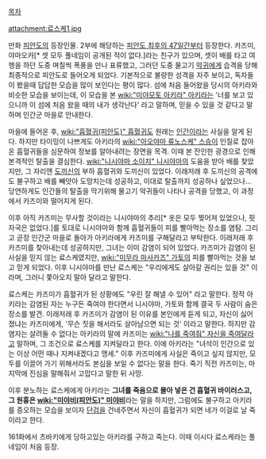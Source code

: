 [[목차]]

attachment:료스케1.jpg

만화 [[피안도]]의 등장인물. 2부에 해당하는 [[피안도 최후의 47일간]]부터 등장한다.
카즈미, 야마오카[* 셋 모두 풀네임이 공개된 적이 없다.]라는 친구가 있으며, 셋이 배를 타고 여행을 하던 도중 며칠씩 폭풍을 만나 표류했고, 그러던 도중 물고기 [[악귀]]에게 습격을 당해 최종적으로 피안도로 들어오게 되었다. 기본적으로 불량한 성격을 자주 보이고, 독자들이 봤을때 답답한 모습을 많이 보인다는 평이 많다. 섬에 처음 들어왔을 당시의 아키라와 비슷한 모습을 보이는데, 이 모습을 본 [[wiki:"미야모토 아키라" 아키라]]는 '너를 보고 있으니까 이 섬에 처음 왔을 때의 내가 생각난다' 라고 말하며, 믿을 수 있을 것 같다고 말하며 인간군 마을로 안내한다.

마을에 들어온 후, [[wiki:"흡혈귀(피안도)" 흡혈귀]]도 원래는 [[인간]]이라는 사실을 알게 된다. 하지만 타이밍이 나쁘게도 아키라의 [[wiki:"아오야마 류노스케" 스승]]이 인질로 잡아온 흡혈귀들을 심문하여 정보를 알아내려는 장면을 목격. 이때 본 잔인한 광경으로 인해 본격적인 탈출을 결심한다. [[wiki:"니시야마 소이치" 니시야마]]의 도움을 받아 배를 찾았지만, 그 자리엔 [[도끼신]]의 부하 흡혈귀와 도끼신이 있었다. 이래저래 후 도끼신의 공격에도 불구하고 배를 빼앗아 도망치는데 성공하고, 이대로 탈출까지 성공하나 싶었으나… 당연하게도 인간들의 탈출을 막기위해 물고기 악귀들이 나타나 공격을 당했고, 이 과정에서 카즈미와 떨어지게 된다.

이후 아직 카즈미는 무사할 것이라는 니시야마의 추리[* 옷은 모두 찢어져 있었으나, 핏자국은 없었다.]를 토대로 니시야마와 함께 흡혈귀들이 피를 빨아먹는 장소를 염탐. 그리고 곧장 인간군 마을로 돌아가 아키라에게 카즈미를 구해달라고 부탁한다. 이래저래 후 카즈미를 찾아내는데 성공하지만, 그녀는 이미 감염이 되어 있었다. 카즈미가 감염이 된 사실을 믿지 않는 료스케였지만, [[wiki:"미무라 마사카즈" 가토]]의 피를 빨아먹는 것을 보고 믿게 되었다. 이후 니시야마를 만난 료스케는 "우리에게도 살아갈 권리는 있을 것" 이라며, 그러니 쫓아오지 말아 달라고 말한다.

료스케는 카즈미가 흡혈귀가 된 상황에도 "우린 잘 해낼 수 있어" 라고 말한다. 정작 아키라는 감염된 자는 누구든 죽여야 한다면서 니시야마, 가토와 함께 결국 두 사람이 숨은 장소를 발견. 이래저래 후 카즈미가 감염이 된 이유를 본인에게 듣게 되고, 자신이 싫어졌냐는 카즈미에게, '무슨 짓을 해서라도 살아남으면 되는 것' 이라고 말한다. 하지만 감염자는 살려둘 수 없다는 아키라의 말에 카즈미는 [[wiki:"나를 죽여줘" 자신을 죽여달라]]고 말하며, 그 조건으로 료스케를 지켜달라고 한다. 이에 아키라는 "녀석이 인간으로 있는 이상 어떤 때나 지켜내겠다고 맹세." 이후 카즈미에게 사실은 죽이고 싶지 않지만, 모두를 이끌어 가기 위해서라도 본심을 보일 수 없다는 말을 한다. 죽기 직전 카즈미는, 마지막에 진심을 말해줘서 고맙다고 말한 뒤 사망.

이후 분노하는 료스케에게 아키라는 '''그녀를 죽음으로 몰아 넣은 건 흡혈귀 바이러스고, 그 원흉은 [[wiki:"미야비(피안도)" 미야비]]'''라는 말을 하지만, 그럼에도 불구하고 아키라를 증오하는 모습을 보이자 [[단검]]을 건네주면서 자신이 흡혈귀가 되면 네가 이걸로 날 죽이라고 한다.

161화에서 츠바키에게 당하고있는 아키라를 구하고 죽는다. 이때 이시다 료스케라는 풀네임이 처음 등장.
